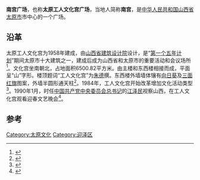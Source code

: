 {{coord|37.85805|112.55084|display=title}}
'''南宫广场'''，也称'''太原工人文化宫广场'''，当地人简称'''南宫'''，是[[中华人民共和国|中华人民共和国]][[山西省|山西省]][[太原市|太原市]]市中心的一个广场。

== 沿革 ==
太原工人文化宫为1958年建成，由[[山西省建筑设计院|山西省建筑设计院]]设计，是“[[第一个五年计划_(中国)|第一个五年计划]]”期间太原市十大建筑之一，建成后成为山西省和太原市的重要活动和会议场所<ref>{{Cite book|title=太原经济笔谭|last=吴国荣主编|first=|publisher=太原：[[山西人民出版社|山西人民出版社]]|year=2014.06|isbn=978-7-203-08489-1|location=|pages=99-100}}</ref>。文化宫坐南朝北，占地面积6500.82平方米。由主楼和东西楼相接而成，平面呈“山”字形。楼顶题词“工人文化宫”为[[朱德|朱德]]撰。东西楼外墙墙体镶有[[向日葵|向日葵]]及[[三面红旗|三面红旗]]图案，外墙半圆形通天柱<ref>{{Cite book|title=太原三普新发现集萃|last=太原市文物局编著|first=|publisher=太原：[[三晋出版社|三晋出版社]]|year=2011|isbn=978-7-5457-0440-2|location=|pages=177}}</ref>。1984年，工人文化宫开始改革增加文化活动类型<ref>{{Cite book|title=工会文化宫、俱乐部改革的实践与探索|last=中华全国总工会宣教部文化处编|first=|publisher=北京：[[海洋出版社|海洋出版社]]|year=1991.12|isbn=7-5027-1578-9|location=|pages=122-129}}</ref>。1990年1月，时任[[中国共产党中央委员会总书记|中国共产党中央委员会总书记]]的[[江泽民|江泽民]]视察山西，在工人文化宫观看迎春文艺晚会<ref>{{Cite book|title=太原市南城区志|last=[[王若愚|王若愚]]主编；太原市南城区地方志编纂委员会编|first=|publisher=北京：[[红旗出版社|红旗出版社]]|year=2000.12|isbn=7-5051-0521-3|location=|pages=696}}</ref>。

==参考==
{{reflist}}

[[Category:太原文化|Category:太原文化]]
[[Category:迎泽区|Category:迎泽区]]